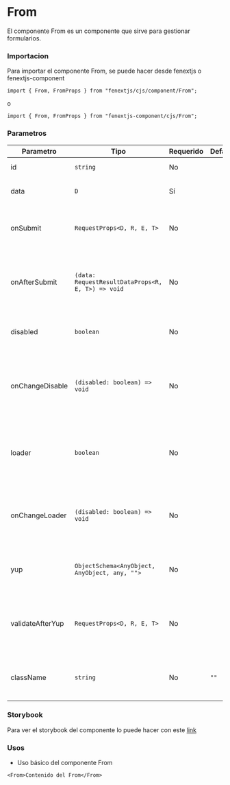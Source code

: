 
# From

El componente From es un componente que sirve para gestionar formularios.


### Importacion

Para importar el componente From, se puede hacer desde fenextjs o fenextjs-component

```tsx copy
import { From, FromProps } from "fenextjs/cjs/component/From";
```

o

```tsx copy
import { From, FromProps } from "fenextjs-component/cjs/From";
```

### Parametros

| Parametro        | Tipo                                              | Requerido | Default | Descripcion                                                                       |
| ---------------- | ------------------------------------------------- | --------- | ------- | --------------------------------------------------------------------------------- |
| id               | `string`                                          | No        |         | El ID del formulario.                                                             |
| data             | `D`                                               | Sí        |         | Los datos iniciales del formulario.                                               |
| onSubmit         | `RequestProps<D, R, E, T>`                        | No        |         | Función para manejar la presentación del formulario.                              |
| onAfterSubmit    | `(data: RequestResultDataProps<R, E, T>) => void` | No        |         | Función a llamar después de una presentación exitosa del formulario.              |
| disabled         | `boolean`                                         | No        |         | Indica si el formulario está deshabilitado.                                       |
| onChangeDisable  | `(disabled: boolean) => void`                     | No        |         | Función a llamar cuando cambia el estado deshabilitado del formulario.            |
| loader           | `boolean`                                         | No        |         | Indica si se debe mostrar un cargador mientras el formulario se está presentando. |
| onChangeLoader   | `(disabled: boolean) => void`                     | No        |         | Función a llamar cuando cambia el estado del cargador del formulario.             |
| yup              | `ObjectSchema<AnyObject, AnyObject, any, "">`     | No        |         | El esquema Yup a utilizar para la validación del formulario.                      |
| validateAfterYup | `RequestProps<D, R, E, T>`                        | No        |         | Función para manejar la validación del formulario después de validar con Yup.     |
| className        | `string`                                          | No        | `""`    | Clase CSS para aplicar al elemento del formulario.                                |

### Storybook

Para ver el storybook del componente lo puede hacer con este [link](https://fenextjs-component-storybook.vercel.app/?path=/story/component-form--index)

### Usos

- Uso básico del componente From

```tsx copy
<From>Contenido del From</From>
```
